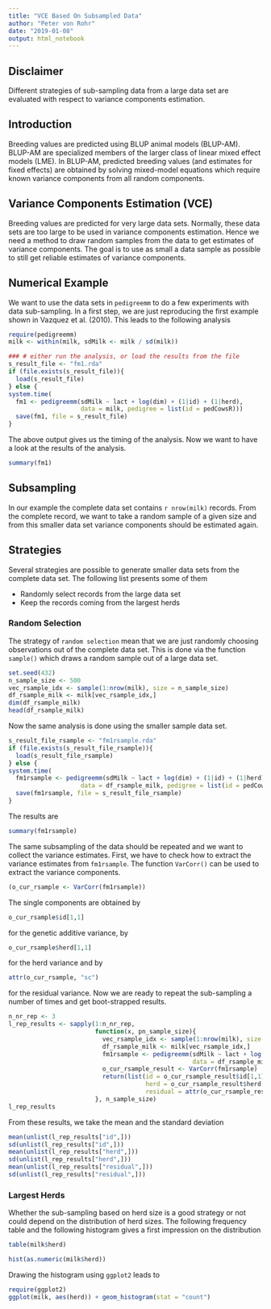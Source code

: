 ```yaml
---
title: "VCE Based On Subsampled Data"
author: "Peter von Rohr"
date: "2019-01-08"
output: html_notebook
---
```



## Disclaimer
Different strategies of sub-sampling data from a large data set are evaluated with respect to variance components estimation.


## Introduction
Breeding values are predicted using BLUP animal models (BLUP-AM). BLUP-AM are specialized members of the larger class of linear mixed effect models (LME). In BLUP-AM, predicted breeding values (and estimates for fixed effects) are obtained by solving mixed-model equations which require known variance components from all random components. 


## Variance Components Estimation (VCE)
Breeding values are predicted for very large data sets. Normally, these data sets are too large to be used in variance components estimation. Hence we need a method to draw random samples from the data to get estimates of variance components. The goal is to use as small a data sample as possible to still get reliable estimates of variance components.


## Numerical Example
We want to use the data sets in `pedigreemm` to do a few experiments with data sub-sampling. In a first step, we are just reproducing the first example shown in Vazquez et al. (2010). This leads to the following analysis

```r
require(pedigreemm)
milk <- within(milk, sdMilk <- milk / sd(milk))

### # either run the analysis, or load the results from the file
s_result_file <- "fm1.rda"
if (file.exists(s_result_file)){
  load(s_result_file)
} else {
system.time(
  fm1 <- pedigreemm(sdMilk ~ lact + log(dim) + (1|id) + (1|herd), 
                    data = milk, pedigree = list(id = pedCowsR)))
  save(fm1, file = s_result_file)  
}
```

The above output gives us the timing of the analysis. Now we want to have a look at the results of the analysis.

```r
summary(fm1)
```


## Subsampling
In our example the complete data set contains `r nrow(milk)` records. From the complete record, we want to take a random sample of a given size and from this smaller data set variance components should be estimated again.


## Strategies
Several strategies are possible to generate smaller data sets from the complete data set. The following list presents some of them

* Randomly select records from the large data set
* Keep the records coming from the largest herds


### Random Selection
The strategy of `random selection` mean that we are just randomly choosing observations out of the complete data set. This is done via the function `sample()` which draws a random sample out of a large data set.

```r
set.seed(432)
n_sample_size <- 500
vec_rsample_idx <- sample(1:nrow(milk), size = n_sample_size)
df_rsample_milk <- milk[vec_rsample_idx,]
dim(df_rsample_milk)
head(df_rsample_milk)
```

Now the same analysis is done using the smaller sample data set.

```r
s_result_file_rsample <- "fm1rsample.rda"
if (file.exists(s_result_file_rsample)){
  load(s_result_file_rsample)
} else {
system.time(
  fm1rsample <- pedigreemm(sdMilk ~ lact + log(dim) + (1|id) + (1|herd), 
                    data = df_rsample_milk, pedigree = list(id = pedCowsR)))
  save(fm1rsample, file = s_result_file_rsample)  
}
```

The results are

```r
summary(fm1rsample)
```

The same subsampling of the data should be repeated and we want to collect the variance estimates. First, we have to check how to extract the variance estimates from `fm1rsample`. The function `VarCorr()` can be used to extract the variance components. 

```r
(o_cur_rsample <- VarCorr(fm1rsample))
```

The single components are obtained by 

```r
o_cur_rsample$id[1,1]
```

for the genetic additive variance, by

```r
o_cur_rsample$herd[1,1]
```

for the herd variance and by 

```r
attr(o_cur_rsample, "sc")
```

for the residual variance. Now we are ready to repeat the sub-sampling a number of times and get boot-strapped results. 

```r
n_nr_rep <- 3
l_rep_results <- sapply(1:n_nr_rep, 
                        function(x, pn_sample_size){
                          vec_rsample_idx <- sample(1:nrow(milk), size = n_sample_size)
                          df_rsample_milk <- milk[vec_rsample_idx,]
                          fm1rsample <- pedigreemm(sdMilk ~ lact + log(dim) + (1|id) + (1|herd), 
                                                   data = df_rsample_milk, pedigree = list(id = pedCowsR))
                          o_cur_rsample_result <- VarCorr(fm1rsample)
                          return(list(id = o_cur_rsample_result$id[1,1],
                                      herd = o_cur_rsample_result$herd[1,1],
                                      residual = attr(o_cur_rsample_result, "sc")))
                        }, n_sample_size)
l_rep_results
```

From these results, we take the mean and the standard deviation

```r
mean(unlist(l_rep_results["id",]))
sd(unlist(l_rep_results["id",]))
mean(unlist(l_rep_results["herd",]))
sd(unlist(l_rep_results["herd",]))
mean(unlist(l_rep_results["residual",]))
sd(unlist(l_rep_results["residual",]))
```


### Largest Herds
Whether the sub-sampling based on herd size is a good strategy or not could depend on the distribution of herd sizes. The following frequency table and the following histogram gives a first impression on the distribution

```r
table(milk$herd)
```

```r
hist(as.numeric(milk$herd))
```


Drawing the histogram using `ggplot2` leads to 

```r
require(ggplot2)
ggplot(milk, aes(herd)) + geom_histogram(stat = "count")
```



